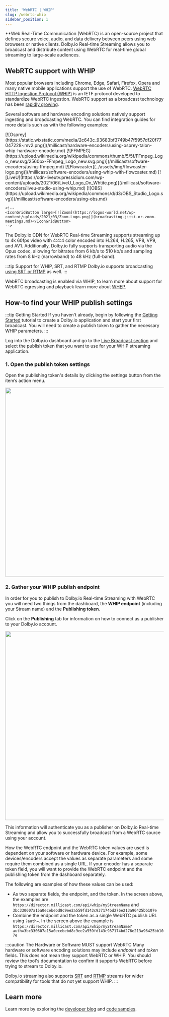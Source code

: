 ```yaml
---
title: 'WebRTC | WHIP'
slug: /webrtc-whip
sidebar_position: 1
---
```


\*\*Web Real-Time Communication (WebRTC) is an open-source project that defines secure voice, audio, and data delivery between peers using web browsers or native clients. Dolby.io Real-time Streaming allows you to broadcast and distribute content using WebRTC for real-time global streaming to large-scale audiences.

## WebRTC support with WHIP

Most popular browsers including Chrome, Edge, Safari, Firefox, Opera and many native mobile applications support the use of WebRTC. [WebRTC HTTP Ingestion Protocol (WHIP)](https://dolby.io/blog/what-is-whip-intro-to-webrtc-streaming-part-1/) is an IETF protocol developed to standardize WebRTC ingestion. WebRTC support as a broadcast technology has been <a href="https://dolby.io/blog/whip-the-magic-bullet-for-webrtc-media-ingest/" target="_new">rapidly growing</a>.

Several software and hardware encoding solutions natively support ingesting and broadcasting WebRTC. You can find integration guides for more details such as with the following examples:


<!-- prettier-ignore-start -->

<IconGrid>
    <IconGridButton large>[![Osprey](https://static.wixstatic.com/media/2c643c_93683bf3749b47f5957df20f77047228~mv2.png)](/millicast/hardware-encoders/using-osprey-talon-whip-hardware-encoder.md)</IconGridButton>
    <IconGridButton large>[![FFMPEG](https://upload.wikimedia.org/wikipedia/commons/thumb/5/5f/FFmpeg_Logo_new.svg/2560px-FFmpeg_Logo_new.svg.png)](/millicast/software-encoders/using-ffmpeg.md)</IconGridButton>
    <IconGridButton large>[![Flowcaster](../assets/img/flowcaster-logo.png)](/millicast/software-encoders/using-whip-with-flowcaster.md)</IconGridButton>
    <IconGridButton large>[![LiveU](https://cdn-liveutv.pressidium.com/wp-content/uploads/2021/06/LiveU_Logo_On_Whtite.png)](/millicast/software-encoders/liveu-studio-using-whip.md)</IconGridButton>
    <IconGridButton large>[![OBS](https://upload.wikimedia.org/wikipedia/commons/d/d3/OBS_Studio_Logo.svg)](/millicast/software-encoders/using-obs.md)</IconGridButton>

    <!--
    <IconGridButton large>[![Zoom](https://logos-world.net/wp-content/uploads/2021/03/Zoom-Logo.png)](broadcasting-jitsi-or-zoom-meetings.md)</IconGridButton>
    -->

</IconGrid>
<!-- prettier-ignore-end -->

The Dolby.io CDN for WebRTC Real-time Streaming supports streaming up to 4k 60fps video with 4:4:4 color encoded into H.264, H.265, VP8, VP9, and AV1. Additionally, Dolby.io fully supports transporting audio via the Opus codec, allowing for bitrates from 6 kb/s to 510 kb/s and sampling rates from 8 kHz (narrowband) to 48 kHz (full-band).

:::tip Support for WHIP, SRT, and RTMP
Dolby.io supports broadcasting [using SRT or RTMP](/millicast/broadcast/index.mdx) as well.
:::

WebRTC broadcasting is enabled via WHIP, to learn more about support for WebRTC egressing and playback learn more about [WHEP](/millicast/distribution/index.mdx).

## How-to find your WHIP publish settings

:::tip Getting Started
If you haven't already, begin by following the [Getting Started](/millicast/introduction-to-streaming-apis.mdx) tutorial to create a Dolby.io application and start your first broadcast. You will need to create a publish token to gather the necessary WHIP parameters.
:::

Log into the Dolby.io dashboard and go to the [Live Broadcast section](https://streaming.dolby.io/#/tokens) and select the publish token that you want to use for your WHIP streaming application.

### 1. Open the publish token settings

Open the publishing token's details by clicking the settings button from the item’s action menu.


<div class="center-container">
  <img src={TokensMainSetting} width="600" />
</div>

### 2. Gather your WHIP publish endpoint

In order for you to publish to Dolby.io Real-time Streaming with WebRTC you will need two things from the dashboard, the **WHIP endpoint** (including your Stream name) and the **Publishing token**.

Click on the **Publishing** tab for information on how to connect as a publisher to your Dolby.io account.


<div class="center-container">
  <img src={WebRtcPublish} width="600" />
</div>

This information will authenticate you as a publisher on Dolby.io Real-time Streaming and allow you to successfully broadcast from a WebRTC source using your account.

How the WebRTC endpoint and the WebRTC token values are used is dependent on your software or hardware device. For example, some devices/encoders accept the values as separate parameters and some require them combined as a single URL. If your encoder has a separate token field, you will want to provide the WebRTC endpoint and the publishing token from the dashboard separately.

The following are examples of how these values can be used:

- As two separate fields, the endpoint, and the token. In the screen above, the examples are `https://director.millicast.com/api/whip/myStreamName` and `3bc330607a15a0ecebebd8c9ee2a559fd143c937174bd276e213a96425bb107e`
- Combine the endpoint and the token as a single WebRTC publish URL using `?auth=`. In the screen above the example is `https://director.millicast.com/api/whip/myStreamName?auth=3bc330607a15a0ecebebd8c9ee2a559fd143c937174bd276e213a96425bb107e`

:::caution The Hardware or Software MUST support WebRTC
Many hardware or software encoding solutions may include _endpoint_ and _token_ fields. This does not mean they support WebRTC or WHIP. You should review the tool's documentation to confirm it supports WebRTC before trying to stream to Dolby.io.

Dolby.io streaming also supports [SRT](/millicast/broadcast/using-srt.mdx) and [RTMP](/millicast/broadcast/using-rtmp-and-rtmps.mdx) streams for wider compatibility for tools that do not yet support WHIP.
:::

## Learn more

Learn more by exploring the [developer blog](https://dolby.io/blog/tag/broadcast/) and [code samples](https://github.com/orgs/dolbyio-samples/repositories?q=broadcast).
